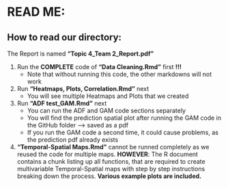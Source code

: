 # READ ME:

## How to read our directory:

The Report is named **"Topic 4_Team 2_Report.pdf"**

1.  Run the **COMPLETE** code of **"Data Cleaning.Rmd"** first **!!!**
    -   Note that without running this code, the other markdowns will not work
2.  Run **"Heatmaps, Plots, Correlation.Rmd"** next
    -   You will see multiple Heatmaps and Plots that we created
3.  Run **"ADF test_GAM.Rmd"** next
    -   You can run the ADF and GAM code sections separately
    -   You will find the prediction spatial plot after running the GAM code in the GitHub folder --\> saved as a pdf
    -   If you run the GAM code a second time, it could cause problems, as the prediction pdf already exists
4.  **"Temporal-Spatial Maps.Rmd"** cannot be runned completely as we reused the code for multiple maps. **HOWEVER**: The R document contains a chunk listing up all functions, that are required to create multivariable Temporal-Spatial maps with step by step instructions breaking down the process. **Various example plots are included.**

